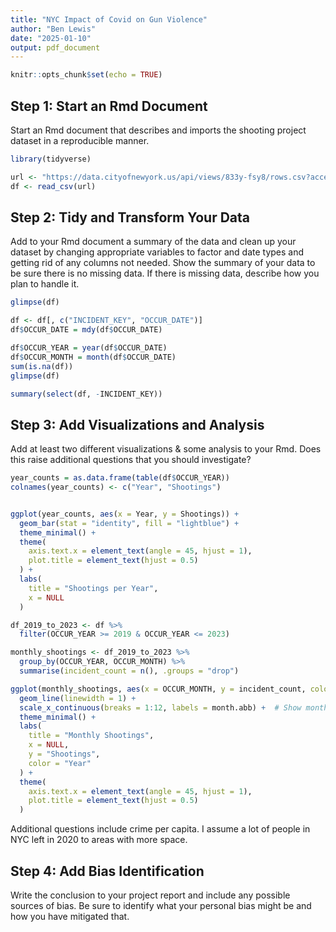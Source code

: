 ```yaml
---
title: "NYC Impact of Covid on Gun Violence"
author: "Ben Lewis"
date: "2025-01-10"
output: pdf_document
---
```


```r
knitr::opts_chunk$set(echo = TRUE)
```

## Step 1: Start an Rmd Document
Start an Rmd document that describes and imports the shooting project dataset in a reproducible manner.

```r
library(tidyverse)
```


```r
url <- "https://data.cityofnewyork.us/api/views/833y-fsy8/rows.csv?accessType=DOWNLOAD"
df <- read_csv(url)
```

## Step 2: Tidy and Transform Your Data
Add to your Rmd document a summary of the data and clean up your dataset by changing appropriate variables to factor and date types and getting rid of any columns not needed.  Show the summary of your data to be sure there is no missing data. If there is missing data, describe how you plan to handle it.


```r
glimpse(df)
```

```r
df <- df[, c("INCIDENT_KEY", "OCCUR_DATE")]
df$OCCUR_DATE = mdy(df$OCCUR_DATE)
```

```r
df$OCCUR_YEAR = year(df$OCCUR_DATE)
df$OCCUR_MONTH = month(df$OCCUR_DATE)
sum(is.na(df))
glimpse(df)
```
```r
summary(select(df, -INCIDENT_KEY))
```
## Step 3: Add Visualizations and Analysis
Add at least two different visualizations & some analysis to your Rmd.  Does this raise additional questions that you should investigate?  

```r
year_counts = as.data.frame(table(df$OCCUR_YEAR)) 
colnames(year_counts) <- c("Year", "Shootings")


ggplot(year_counts, aes(x = Year, y = Shootings)) +
  geom_bar(stat = "identity", fill = "lightblue") +
  theme_minimal() +
  theme(
    axis.text.x = element_text(angle = 45, hjust = 1),
    plot.title = element_text(hjust = 0.5) 
  ) +
  labs(
    title = "Shootings per Year",
    x = NULL
  )
```

```r
df_2019_to_2023 <- df %>%
  filter(OCCUR_YEAR >= 2019 & OCCUR_YEAR <= 2023)

monthly_shootings <- df_2019_to_2023 %>%
  group_by(OCCUR_YEAR, OCCUR_MONTH) %>%
  summarise(incident_count = n(), .groups = "drop")

ggplot(monthly_shootings, aes(x = OCCUR_MONTH, y = incident_count, color = as.factor(OCCUR_YEAR), group = OCCUR_YEAR)) +
  geom_line(linewidth = 1) +
  scale_x_continuous(breaks = 1:12, labels = month.abb) +  # Show months as abbreviations
  theme_minimal() +
  labs(
    title = "Monthly Shootings",
    x = NULL,
    y = "Shootings",
    color = "Year"
  ) +
  theme(
    axis.text.x = element_text(angle = 45, hjust = 1),
    plot.title = element_text(hjust = 0.5) 
  )
```


Additional questions include crime per capita. I assume a lot of people in NYC left in 2020 to areas with more space. 

## Step 4: Add Bias Identification
Write the conclusion to your project report and include any possible sources of bias.  Be sure to identify what your personal bias might be and how you have mitigated that.